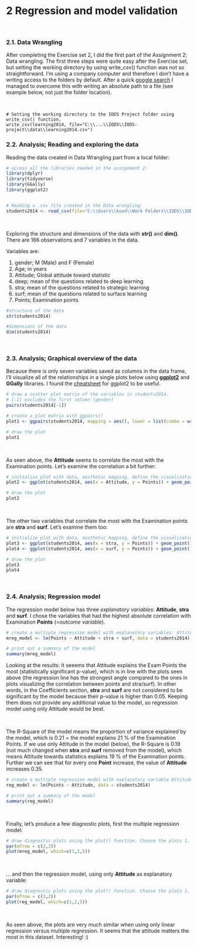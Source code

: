 # 2 Regression and model validation

<br>

### 2.1. Data Wrangling
After completing the Exercise set 2, I did the first part of the Assignment 2; Data wrangling. The first three steps were quite easy after the Exercise set, but setting the working directory by using write_csv() function was not so straightforward. I'm using a company computer and therefore I don't have a writing access to the folders by default. After a quick [google search](https://stackoverflow.com/questions/17779004/cannot-export-data-to-a-file-in-r-write-csv) I managed to overcome this with writing an absolute path to a file (see example below, not just the folder location). 

<br>

```
# Setting the working directory to the IODS Project folder using write_csv() function. 
write_csv(learning2014, file="C:\\...\\IODS\\IODS-project\\data\\learning2014.csv")
```

### 2.2. Analysis; Reading and exploring the data

Reading the data created in Data Wrangling part from a local folder:

```r

# access all the libraries needed in the assignment 2:
library(dplyr)
library(tidyverse)
library(GGally)
library(ggplot2)


# Reading a .csv file created in the Data wrangling:
students2014 <- read_csv(file="C:\\Users\\kuud\\Work Folders\\IODS\\IODS-project\\data\\learning2014.csv")
```

<br>

Exploring the structure and dimensions of the data with **str()** and **dim()**. 
There are 166 observations and 7 variables in the data. 

Variables are:

1. gender; M (Male) and F (Female)\
2. Age; in years
3. Attitude; Global attitude toward statistic
4. deep; mean of the questions related to deep learning
5. stra; mean of the questions related to strategic learning
6. surf; mean of the questions related to surface learning
7. Points; Examination points

```r
#structure of the data
str(students2014)

#dimensions of the data
dim(students2014)
```

<br> 

### 2.3. Analysis; Graphical overview of the data

Because there is only seven variables saved as columns in the data frame, I'll visualize all of the relationships in a single plots below using [**ggplot2**](http://ggplot2.org/) and **GGally** libraries. I found the [cheatsheet](https://rstudio.github.io/cheatsheets/html/data-visualization.html) for ggplot2 to be useful.


```r
# draw a scatter plot matrix of the variables in students2014.
# [-1] excludes the first column (gender)
pairs(students2014[-1])

# create a plot matrix with ggpairs()
plot1 <- ggpairs(students2014, mapping = aes(), lower = list(combo = wrap("facethist", bins = 20))) + ggtitle ("The relationships of the variables")

# draw the plot
plot1

```

<br> 

As seen above, the **Attitude** seems to correlate the most with the Examination points. Let's examine the correlation a bit further:

```r

# initialize plot with data, aesthetic mapping, define the visualization type (points), add regression line and a title
plot2 <- ggplot(students2014, aes(x = Attitude, y = Points)) + geom_point() + geom_smooth(method = "lm") + ggtitle ("Student's attitude versus Exam Points")

# draw the plot
plot2


```

<br> 

The other two variables that correlate the most with the Examination points are **stra** and **surf**. Let's examine them too:

```r

# initialize plot with data, aesthetic mapping, define the visualization type (points), add regression line and a title
plot3 <- ggplot(students2014, aes(x = stra, y = Points)) + geom_point() + geom_smooth(method = "lm") + ggtitle ("Student's strategic learning versus Exam Points")
plot4 <- ggplot(students2014, aes(x = surf, y = Points)) + geom_point() + geom_smooth(method = "lm") + ggtitle ("Student's surface learning versus Exam Points")

# draw the plot
plot3
plot4


```

<br> 

### 2.4. Analysis; Regression model

The regression model below has three *explanatory variables*: **Attitude**, **stra** and **surf**. I chose the variables that had the highest absolute correlation with Examination **Points** (=*outcome variable*). 

```r

# create a multiple regression model with explanatory variables: Attitude, stra and surf and outcome variable: Points
mreg_model <- lm(Points ~ Attitude + stra + surf, data = students2014)

# print out a summary of the model
summary(mreg_model)

```

Looking at the results: It seeems that Attitude explains the Exam Points the most (statistically significant p-value), which is in line with the plots seen above (the regression line has the strongest angle compared to the ones in plots visualizing the correlation between points and stra/surf). In other words, in the Coefficients section, **stra** and **surf** are not considered to be significant by the model because their p-value is higher than 0.05. Keeping them does not provide any additional value to the model, so regression model using only Attitude would be best.

<br>

The R-Square of the model means the proportion of variance explained by the model, which is 0.21 = the model explains 21 % of the Examination Points. If we use only Attitude in the model (below), the R-Square is 0.19 (not much changed when **stra** and **surf** removed from the model), which means Attitude towards statistics explains 19 % of the Examination points. Further we can see that for every one **Point** increase, the value of **Attitude** increases 0.35.

```r

# create a multiple regression model with explanatory variable Attitude and outcome variable Points
reg_model <- lm(Points ~ Attitude, data = students2014)

# print out a summary of the model
summary(reg_model)

```

<br>

Finally, let's produce a few diagnostic plots, first the multiple regression model:

```r

# draw diagnostic plots using the plot() function. Choose the plots 1, 2 and 5
par(mfrow = c(2,2))
plot(mreg_model, which=c(1,2,5))

```

<br>

... and then the regression model, using only **Attitude** as explanatory variable:

```r

# draw diagnostic plots using the plot() function. Choose the plots 1, 2 and 5
par(mfrow = c(2,2))
plot(reg_model, which=c(1,2,5))

```
<br>

As seen above, the plots are very much similar when using only linear regression versus multiple regression. It seems that the attitude matters the most in this dataset. Interesting! :) 

<br>
<br>